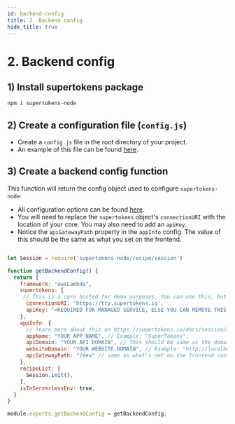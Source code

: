 ```yaml
---
id: backend-config
title: 2. Backend config
hide_title: true
---
```


# 2. Backend config

## 1) Install supertokens package
```bash
npm i supertokens-node
```

## 2) Create a configuration file (`config.js`)
- Create a `config.js` file in the root directory of your project.
- An example of this file can be found [here](https://github.com/supertokens/supertokens-auth-react/blob/master/examples/with-aws-lambda/backend/config.js).


## 3) Create a backend config function
This function will return the config object used to configure `supertokens-node`:
- All configuration options can be found [here](/docs/nodejs/session/init).
- You will need to replace the `supertokens` object's `connectionURI` with the location of your core. You may also need to add an `apiKey`.
- Notice the `apiGatewayPath` property in the `appInfo` config. The value of this should be the same as what you set on the frontend.

```jsx title="config.js"

let Session = require('supertokens-node/recipe/session')

function getBackendConfig() {
  return {
    framework: "awsLambda",
    supertokens: {
     // This is a core hosted for demo purposes. You can use this, but make sure to change it to your core instance URI eventually.
      connectionURI: 'https://try.supertokens.io',
      apiKey: "<REQUIRED FOR MANAGED SERVICE, ELSE YOU CAN REMOVE THIS FIELD>",
    },
    appInfo: {
      // learn more about this on https://supertokens.io/docs/session/appinfo
      appName: "YOUR APP NAME", // Example: "SuperTokens",
      apiDomain: "YOUR API DOMAIN", // This should be same as the domain name of your API Gateway. Example:  https://0ktsu4mmb6.execute-api.us-east-1.amazonaws.com
      websiteDomain: "YOUR WEBSITE DOMAIN", // Example: "http://localhost:8080",
      apiGatewayPath: "/dev" // same as what's set on the frontend config
    },
    recipeList: [
      Session.init(),
    ],
    isInServerlessEnv: true,
  }
}

module.exports.getBackendConfig = getBackendConfig;

```
